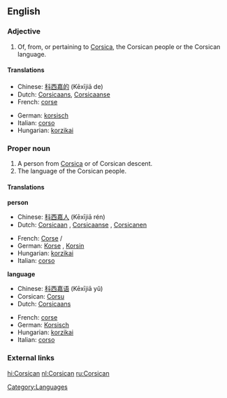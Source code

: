 {{interwiktionary|code=co}}
==English==

===Adjective===
{{en-adj|-}}

#Of, from, or pertaining to [[Corsica]], the Corsican people or the Corsican language.

{{wikipedia}}
====Translations====
{{top}}
*Chinese: [[科西嘉的]] (Kēxījiā de)
*Dutch: [[Corsicaans]], [[Corsicaanse]]
*French: [[corse]]
{{mid}}
*German: [[korsisch]]
*Italian: [[corso]]
*Hungarian: [[korzikai]]
{{bottom}}

===Proper noun===
{{en-noun|s|-}}

#A person from [[Corsica]] or of Corsican descent.
#The language of the Corsican people.

====Translations====
'''person'''
{{top}}
*Chinese: [[科西嘉人]] (Kēxījiā rén)
*Dutch: [[Corsicaan]] {{m}}, [[Corsicaanse]] {{f}}, [[Corsicanen]] {{p}}
{{mid}}
*French: [[Corse]] {{m}}/{{f}}
*German: [[Korse]] {{m}}, [[Korsin]] {{f}}
*Hungarian: [[korzikai]]
*Italian: [[corso]]
{{bottom}}

'''language'''
{{top}}
*Chinese: [[科西嘉语]] (Kēxījiā yǔ)
*Corsican: [[Corsu]]
*Dutch: [[Corsicaans]] {{n}}
{{mid}}
*French: [[corse]] {{m}}
*German: [[Korsisch]] {{n}}
*Hungarian: [[korzikai]]
*Italian: [[corso]]
{{bottom}}

===External links===
{{ethnologue|code=cos}}

[[Category:Languages]]

[[hi:Corsican]]
[[nl:Corsican]]
[[ru:Corsican]]